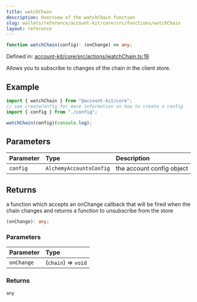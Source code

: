 ```yaml
---
title: watchChain
description: Overview of the watchChain function
slug: wallets/reference/account-kit/core/src/functions/watchChain
layout: reference
---
```


```ts
function watchChain(config): (onChange) => any;
```

Defined in: [account-kit/core/src/actions/watchChain.ts:19](https://github.com/alchemyplatform/aa-sdk/blob/923a52171f7246172caf350853843e6680197da9/account-kit/core/src/actions/watchChain.ts#L19)

Allows you to subscribe to changes of the chain in the client store.

## Example

```ts
import { watchChain } from "@account-kit/core";
// see createConfig for more information on how to create a config
import { config } from "./config";

watchChain(config)(console.log);
```

## Parameters

| Parameter | Type                    | Description               |
| :-------- | :---------------------- | :------------------------ |
| `config`  | `AlchemyAccountsConfig` | the account config object |

## Returns

a function which accepts an onChange callback that will be fired when the chain changes and returns a function to unsubscribe from the store

```ts
(onChange): any;
```

### Parameters

| Parameter  | Type                |
| :--------- | :------------------ |
| `onChange` | (`chain`) => `void` |

### Returns

`any`
